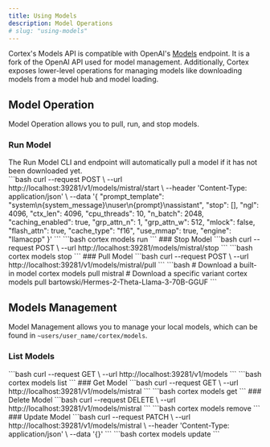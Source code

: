 ```yaml
---
title: Using Models
description: Model Operations
# slug: "using-models"
---
```




Cortex's Models API is compatible with OpenAI's [Models](https://platform.openai.com/docs/api-reference/models) endpoint. It is a fork of the OpenAI API used for model management. Additionally, Cortex exposes lower-level operations for managing models like downloading models from a model hub and model loading.

## Model Operation
Model Operation allows you to pull, run, and stop models.
### Run Model
<Aside>
The Run Model CLI and endpoint will automatically pull a model if it has not been downloaded yet.
</Aside>
<Tabs>
  <TabItem  value="API" label="API" default>
    ```bash
    curl --request POST \
        --url http://localhost:39281/v1/models/mistral/start \
        --header 'Content-Type: application/json' \
        --data '{
        "prompt_template": "system\n{system_message}\nuser\n{prompt}\nassistant",
        "stop": [],
        "ngl": 4096,
        "ctx_len": 4096,
        "cpu_threads": 10,
        "n_batch": 2048,
        "caching_enabled": true,
        "grp_attn_n": 1,
        "grp_attn_w": 512,
        "mlock": false,
        "flash_attn": true,
        "cache_type": "f16",
        "use_mmap": true,
        "engine": "llamacpp"
    }'
    ```
  </TabItem>
  <TabItem  value="CLI" label="CLI" default>
    ```bash
    cortex models run <model_id>
    ```
  </TabItem>
</Tabs>
### Stop Model
<Tabs>
  <TabItem  value="API-stop" label="API" default>
    ```bash
    curl --request POST \
        --url http://localhost:39281/models/mistral/stop
    ```
  </TabItem>
  <TabItem  value="CLI-stop" label="CLI" default>
    ```bash
    cortex models stop <model_id>
    ```
  </TabItem>
</Tabs>
### Pull Model
<Tabs>
  <TabItem  value="API-pull" label="API" default>
    ```bash
    curl --request POST \
        --url http://localhost:39281/v1/models/mistral/pull
    ```
  </TabItem>
  <TabItem  value="CLI-pull" label="CLI" default>
    ```bash
    # Download a built-in model
    cortex models pull mistral
    # Download a specific variant
    cortex models pull bartowski/Hermes-2-Theta-Llama-3-70B-GGUF
    ```
  </TabItem>
</Tabs>

## Models Management
Model Management allows you to manage your local models, which can be found in `~users/user_name/cortex/models`.
### List Models
<Tabs>
  <TabItem  value="API-pull" label="API" default>
    ```bash
    curl --request GET \
        --url http://localhost:39281/v1/models
    ```
  </TabItem>
  <TabItem  value="CLI-pull" label="CLI" default>
    ```bash
    cortex models list
    ```
  </TabItem>
</Tabs>
### Get Model
<Tabs>
  <TabItem  value="API-pull" label="API" default>
    ```bash
    curl --request GET \
        --url http://localhost:39281/v1/models/mistral
     ```
  </TabItem>
  <TabItem  value="CLI-pull" label="CLI" default>
    ```bash
    cortex models get <model_id>
    ```
  </TabItem>
</Tabs>
### Delete Model
<Tabs>
  <TabItem  value="API-pull" label="API" default>
    ```bash
    curl --request DELETE \
        --url http://localhost:39281/v1/models/mistral
    ```
  </TabItem>
  <TabItem  value="CLI-pull" label="CLI" default>
    ```bash
    cortex models remove <model_id>
    ```
  </TabItem>
</Tabs>
### Update Model
<Tabs>
  <TabItem  value="API-pull" label="API" default>
    ```bash
    curl --request PATCH \
        --url http://localhost:39281/v1/models/mistral \
        --header 'Content-Type: application/json' \
        --data '{}'
    ```
  </TabItem>
  <TabItem  value="CLI-pull" label="CLI" default>
    ```bash
    cortex models update
    ```
  </TabItem>
</Tabs>
